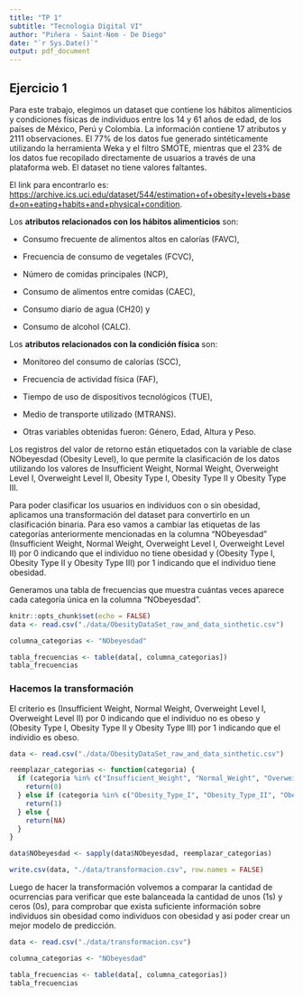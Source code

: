 ```yaml
---
title: "TP 1"
subtitle: "Tecnologia Digital VI"
author: "Piñera - Saint-Nom - De Diego"
date: "`r Sys.Date()`"
output: pdf_document
---
```


## Ejercicio 1

Para este trabajo, elegimos un dataset que contiene los hábitos alimenticios y condiciones físicas de individuos entre los 14 y 61 años de edad, de los países de México, Perú y Colombia. La información contiene 17 atributos y 2111 observaciones. El 77% de los datos fue generado sintéticamente utilizando la herramienta Weka y el filtro SMOTE, mientras que el 23% de los datos fue recopilado directamente de usuarios a través de una plataforma web. El dataset no tiene valores faltantes.

El link para encontrarlo es: <https://archive.ics.uci.edu/dataset/544/estimation+of+obesity+levels+based+on+eating+habits+and+physical+condition>.

Los **atributos relacionados con los hábitos alimenticios** son:

-   Consumo frecuente de alimentos altos en calorías (FAVC),

-   Frecuencia de consumo de vegetales (FCVC),

-   Número de comidas principales (NCP),

-   Consumo de alimentos entre comidas (CAEC),

-   Consumo diario de agua (CH20) y

-   Consumo de alcohol (CALC).

Los **atributos relacionados con la condición física** son:

-   Monitoreo del consumo de calorías (SCC),

-   Frecuencia de actividad física (FAF),

-   Tiempo de uso de dispositivos tecnológicos (TUE),

-   Medio de transporte utilizado (MTRANS).

-   Otras variables obtenidas fueron: Género, Edad, Altura y Peso.

Los registros del valor de retorno están etiquetados con la variable de clase NObeyesdad (Obesity Level), lo que permite la clasificación de los datos utilizando los valores de Insufficient Weight, Normal Weight, Overweight Level I, Overweight Level II, Obesity Type I, Obesity Type II y Obesity Type III.

Para poder clasificar los usuarios en individuos con o sin obesidad, aplicamos una transformación del dataset para convertirlo en un clasificación binaria. Para eso vamos a cambiar las etiquetas de las categorías anteriormente mencionadas en la columna "NObeyesdad" (Insufficient Weight, Normal Weight, Overweight Level I, Overweight Level II) por 0 indicando que el individuo no tiene obesidad y (Obesity Type I, Obesity Type II y Obesity Type III) por 1 indicando que el individuo tiene obesidad.

Generamos una tabla de frecuencias que muestra cuántas veces aparece cada categoría única en la columna "NObeyesdad".

```r
knitr::opts_chunk$set(echo = FALSE)
data <- read.csv("./data/ObesityDataSet_raw_and_data_sinthetic.csv")

columna_categorias <- "NObeyesdad"

tabla_frecuencias <- table(data[, columna_categorias])
tabla_frecuencias
```

### Hacemos la transformación

El criterio es (Insufficient Weight, Normal Weight, Overweight Level I, Overweight Level II) por 0 indicando que el individuo no es obeso y (Obesity Type I, Obesity Type II y Obesity Type III) por 1 indicando que el individio es obeso.

```r

data <- read.csv("./data/ObesityDataSet_raw_and_data_sinthetic.csv")

reemplazar_categorias <- function(categoria) {
  if (categoria %in% c("Insufficient_Weight", "Normal_Weight", "Overweight_Level_I", "Overweight_Level_II")) {
    return(0)
  } else if (categoria %in% c("Obesity_Type_I", "Obesity_Type_II", "Obesity_Type_III")) {
    return(1)
  } else {
    return(NA)
  }
}

data$NObeyesdad <- sapply(data$NObeyesdad, reemplazar_categorias)

write.csv(data, "./data/transformacion.csv", row.names = FALSE)


```

Luego de hacer la transformación volvemos a comparar la cantidad de ocurrencias para verificar que este balanceada la cantidad de unos (1s) y ceros (0s), para comprobar que exista suficiente información sobre individuos sin obesidad como individuos con obesidad y asi poder crear un mejor modelo de predicción.

```r

data <- read.csv("./data/transformacion.csv")

columna_categorias <- "NObeyesdad"

tabla_frecuencias <- table(data[, columna_categorias])
tabla_frecuencias

```
